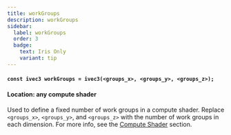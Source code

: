 ```yaml
---
title: workGroups
description: workGroups
sidebar:
  label: workGroups
  order: 3
  badge:
    text: Iris Only
    variant: tip
---
```


#### `const ivec3 workGroups = ivec3(<groups_x>, <groups_y>, <groups_z>);`

#### Location: any compute shader

Used to define a fixed number of work groups in a compute shader. Replace `<groups_x>`, `<groups_y>`, and `<groups_z>` with the number of work groups in each dimension. For more info, see the [Compute Shader](/reference/programs/overview#compute-shaders) section.
